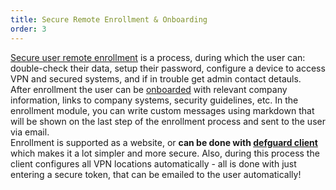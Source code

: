 ```yaml
---
title: Secure Remote Enrollment & Onboarding
order: 3
---
```

[Secure user remote enrollment](https://defguard.gitbook.io/defguard/help/remote-user-enrollment) is a process, during which the user can: double-check their data, setup their password, configure a device to access VPN and secured systems, and if in trouble get admin contact detauls.
<br/>
After enrollment the user can be [onboarded](https://defguard.gitbook.io/defguard/help/remote-user-enrollment/user-onboarding-after-enrollment) with relevant company information, links to company systems, security guidelines, etc. In the enrollment module, you can write custom messages using markdown that will be shown on the last step of the enrollment process and sent to the user via email.
<br/>
Enrollment is supported as a website, or **can be done with <a href="/client">defguard client</a>** which makes it a lot simpler and more secure. Also, during this process the client configures all VPN locations automatically - all is done with just entering a secure token, that can be emailed to the user automatically!